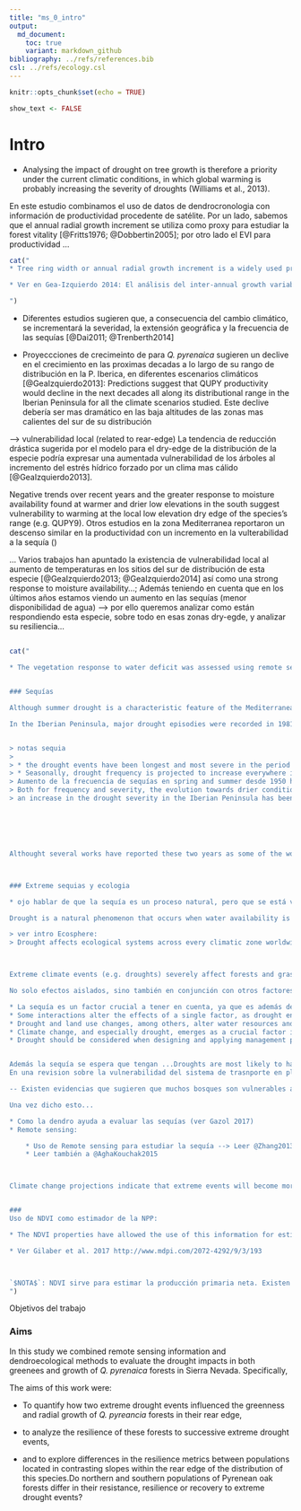 ```yaml
---
title: "ms_0_intro"
output:  
  md_document:
    toc: true
    variant: markdown_github
bibliography: ../refs/references.bib
csl: ../refs/ecology.csl
---
```


```r
knitr::opts_chunk$set(echo = TRUE)
```

```r
show_text <- FALSE
```


# Intro 




* Analysing the impact of drought on tree growth is therefore a priority under the current climatic conditions, in which global warming is probably increasing the severity of droughts (Williams et al., 2013). 




En este estudio combinamos el uso de datos de dendrocronologia con información de productividad procedente de satélite. Por un lado, sabemos que el annual radial growth increment se utiliza como proxy para estudiar la forest vitality [@Fritts1976; @Dobbertin2005]; por otro lado el EVI para productividad ... 

```r
cat("
* Tree ring width or annual radial growth increment is a widely used proxy for tree vitality (ver  [@Bhuyan2017] [@Dobbertin2005] 

* Ver en Gea-Izquierdo 2014: El análisis del inter-annual growth variability can be used to study changes in productiviyt and forest vitality to detect vulnerability to stress (Fritts 1976; Doberti)

")
```



* Diferentes estudios sugieren que, a consecuencia del cambio climático, se incrementará la severidad, la extensión geográfica y la frecuencia de las sequías [@Dai2011; @Trenberth2014]




* Proyeccciones de crecimeinto de para *Q. pyrenaica* sugieren un declive en el crecimiento en las proximas decadas a lo largo de su rango de distribución en la P. Iberica, en diferentes escenarios climáticos [@GeaIzquierdo2013]: Predictions suggest that QUPY productivity would decline in the next decades all along its distributional range in the Iberian Peninsula for all the climate scenarios studied. Este declive debería ser mas dramático en las baja altitudes de las zonas mas calientes del sur de su distribución 


--> vulnerabilidad local (related to rear-edge)
La tendencia de reducción drástica sugerida por el modelo para el dry-edge de la distribución de la especie podría expresar una aumentada vulnerabilidad de los árboles al incremento del estrés hídrico forzado por un clima mas cálido [@GeaIzquierdo2013]. 

Negative trends over recent years and the greater response to moisture availability found at warmer and drier low elevations in the south suggest vulnerability to warming at the local low elevation dry edge of the species's range (e.g. QUPY9). Otros estudios en la zona Mediterranea reportaron un descenso similar en la productividad con un incremento en la vulterabilidad a la sequía ()


... Varios trabajos han apuntado la existencia de vulnerabilidad local al aumento de temperaturas en los sitios del sur de distribución de esta especie [@GeaIzquierdo2013; @GeaIzquierdo2014] así como una strong response to moisture availability...; Además teniendo en cuenta que en los últimos años estamos viendo un aumento en las sequías (menor disponibilidad de agua) --> por ello queremos analizar como están respondiendo esta especie, sobre todo en esas zonas dry-egde, y analizar su resiliencia... 




## 
```r
cat("

* The vegetation response to water deficit was assessed using remote sensing information and dendrocronologial data. 


### Sequías 

Although summer drought is a characteristic feature of the Mediterranean climate [@Lionello2012], an increase in the frequency and severity of drought events have been recorded for the Mediterranean region [@Hoerling2011], particularly for southern Europe [@VicenteSerrano2014; @Spinoni2015; @Stagge2017] where a trend towards drier summers has been reported for the last three decades [@Spinoni2017b]. Además las proyecciones apuntan a que este incremento en la frecuencia continuará [@Spinoni2017a]. 

In the Iberian Peninsula, major drought episodies were recorded in 1981, 1995, 2000 and 2005 [@VicenteSerrano2014]. The 2004/2005 and 2011/2012 hydrological years are considered two of the worst drought periods recorded in the Iberian Peninsula, particularly in the southern sector [@GarciaHerrera2007; @Gouveia2015; @Trigo2013]. These events were extreme in both its magnitude and spatial extent [@Gouveia2014].


> notas sequia
> 
> * the drought events have been longest and most severe in the period 1991-2010 for mediterranean are of Southern Europe  
> * Seasonally, drought frequency is projected to increase everywhere in Europe for both scenarios in spring and summer, especially over southern Europe, and less intensely in autumn [@Spinoni2017a]
> Aumento de la frecuencia de sequías en spring and summer desde 1950 hasta 2014 [@Spinoni2017b]
> Both for frequency and severity, the evolution towards drier conditions is more relevant in the last three decades over Mediterranean area in summer, 
> an increase in the drought severity in the Iberian Peninsula has been observed in the last decades [@VicenteSerrano2014]. 






Althought several works have reported these two years as some of the worst drought events, we characterised the drought at several spatio-temporal scales in the study area. From a long-term perspective, we compare the accumulated monthly precipitation at a meteorological station (Granada, Base Aérea) during the hydrological years 2004-2005 and 2011-2012 with the average of accumulated monthly precipitation for the period 1950-2015.



### Extreme sequias y ecologia 

* ojo hablar de que la sequía es un proceso natural, pero que se está viendo aumentado en los últimos años: 

Drought is a natural phenomenon that occurs when water availability is significantly below normal levels over a long period and the supply cannot meet the existing demand. 

> ver intro Ecosphere:
> Drought affects ecological systems across every climatic zone worldwide and is exacerbated by climate change and increasing anthropogenic water demands (Mishra and Singh 2010). Characterized by below-normal precipitation (Dai 2011), meteorological drought results from complex interactions between the atmosphere and hydrologic processes within the biosphere. Unlike aridity, which is a permanent feature of climate (Wilhite 1992), drought is a temporary extreme event (Palmer 1965, Mishra and Singh 2010) that can persist for extended time periods (months to years; Mishra and Singh 2010). Drought can cause significant changes in ecosystem productivity and water dynamics, and it is one of the most economically and ecologically disruptive extreme events affecting millions of people globally (Dai 2011).



Extreme climate events (e.g. droughts) severely affect forests and grasslands throuhg changes in plant physiology, phenology and carbon allocation [@Ummenhofer2017] (incluir citas para los efectos de la sequía sobre la vegetación). 

No solo efectos aislados, sino también en conjunción con otros factores, sobre todo en el mediterráneo donde convergen muchos de los factores que pueden interaccionar: 

* La sequía es un factor crucial a tener en cuenta, ya que es además de los efectos que puede tener de forma aislada, se ha visto que además presenta muchas interacciones con otros factores, siendo por tanto un factor crucial (`$IMPROVE$` ver [@DoblasMiranda2017]):
* Some interactions alter the effects of a single factor, as drought enhances or decreases the effects of atmospheric components on plant ecophysiology
* Drought and land use changes, among others, alter water resources and lead to land degradation, vegetation regeneration decline, and expansion of forest diseases.
* Climate change, and especially drought, emerges as a crucial factor in most of the reviewed interactions and therefore it should be considered when it comes to designing and applying international management policies
* Drought should be considered when designing and applying management policies.


Además la sequía se espera que tengan ...Droughts are most likely to have the largest and most long-lasting impacts globally due to large indirect and lagged impacts and long recovery especially for forest ecosystems (ver  18 en @Ummenhofer2017). Así por ejemplo se ha visto que todos los biomas presentan una vulnerabilidad similar ...
En una revision sobre la vulnerabilidad del sistema de trasnporte en plantas al embolismo inducido por sequía, ha mostrado que una convergencia de la vulnerabilidad de los bosques a la sequía, mostrando que todos los biomas son igualmente vulnerables a los fallos hidráulicos independientemente del régimen de precipitación (Choat et al. 2012, doi:10.1038/nature11688)

-- Existen evidencias que sugieren que muchos bosques son vulnerables a eventos climáticos extremos ... (Zhang) y esto puede ser especialmente relevante para especies situadas en el rear edge (completar)

Una vez dicho esto... 

* Como la dendro ayuda a evaluar las sequías (ver Gazol 2017) 
* Remote sensing: 

    * Uso de Remote sensing para estudiar la sequía --> Leer @Zhang2013 y escribir algo. Drought monitoring using remote-sensing approach was originally applied to agriculture. Several remote-sensing derived indices have been used to study the drought effects on vegetation ...
    * Leer también a @AghaKouchak2015



Climate change projections indicate that extreme events will become more common in the future (IPCC 2013), making it important that we understand how ecosystems respond to these events and the potential feedbacks to radiative forcing. 


### 
Uso de NDVI como estimador de la NPP: 

* The NDVI properties have allowed the use of this information for estimating the Net Primary Production (NPP) (Goward and Dye, 1987; Running et al., 2004; Hasenauer et al., 2012). Different studies have already found a strong relationship between NPP and radial growth (e.g., Granier et al., 2008; Babst et al., 2013, 2014a, 2014b; Vicente-Serrano et al., 2015), albeit with significant differences, particularly those related to species, sites and environmental conditions.

* Ver Gilaber et al. 2017 http://www.mdpi.com/2072-4292/9/3/193



`$NOTA$`: NDVI sirve para estimar la producción primaria neta. Existen diferentes estudio que han evaluado el efecto de la sequía sobre la producción primaria neta utilizando NDVI. 
")
```

 
Objetivos del trabajo 

### Aims
In this study we combined remote sensing information and dendroecological methods to evaluate the drought impacts in both greenees and growth of *Q. pyrenaica* forests in Sierra Nevada. Specifically, 

The aims of this work were: 

* To quantify how two extreme drought events influenced the greenness and radial growth of *Q. pyreancia* forests in their rear edge,

* to analyze the resilience of these forests to successive extreme drought events,

* and to explore differences in the resilience metrics between populations located in contrasting slopes within the rear edge of the distribution of this species.Do northern and southern populations of Pyrenean oak forests differ in their resistance, resilience or recovery to extreme drought events? 
 

